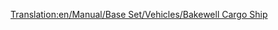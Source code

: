 [[Translation:en/Manual/Base Set/Vehicles/Bakewell Cargo Ship]]
{{fr/Bateau|Nom=Cargo Bakewell
|Image=[[File:en/CargoShip.png|Bakewell Cargo Ship]]
|Coût=27 418£ (54 836$)
|Vitesse=40 km/h (25 mph)
|Entretien=1 853£ (3 706$)
|Conception=1974
|Vie=30
|Capacité=190 unités*
|Description=Le cargo Bakewell est le plus rapide et le plus gros des deux cargos.
|Réalité=Fictif.<br/>''*'' (190 unités de courrier, charbon, bétail, marchandises, céréales, bois, minerai de fer, acier, biens de valeur)
}}